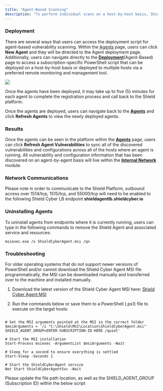 ```yaml
---
title: "Agent-Based Scanning"
description: "To perform individual scans on a host-by-host basis, Shield allows users to download and install agents across assets to assess the risks and vulnerabilities on each of those assets.  In order to install the agent on each machine, Shield provides a simple PowerShell script execute on each host (or across multiple hosts with a remote monitoring and management tool)."
---
```


### Deployment

There are several ways that users can access the deployment script for agent-based vulnerability scanning.  Within the [Agents](https://platform.shieldcyber.io/agents) page, users can click **New Agent** and they will be directed to the Agent deployment page.  Additionally, users can navigate directly to the [**Deployment**](https://platform.shieldcyber.io/deployment/internal-network)(Agent-Based) page to access a subscription-specific PowerShell script that can be deployed on a host-by-host basis or deployed to multiple hosts via a preferred remote monitoring and management tool.

<Frame type="glass">
  <img src="/images/agent-deploy.png" />
</Frame>

<Info>Once the agents have been deployed, it may take up to five (5) minutes for each agent to complete the registration process and call back to the Shield platform.</Info>

Once the agents are deployed, users can navigate back to the [**Agents**](https://platform.shieldcyber.io/agents) and click **Refresh Agents** to view the newly deployed agents.

### Results

Once the agents can be seen in the platform within the [**Agents**](https://platform.shieldcyber.io/agents) page, users can click **Refresh Agent Vulnerabilities** to sync all of the discovered vulnerabilities and configurations across all of the hosts where an agent is running.  All vulnerability and configuration information that has been discovered on an agent-by-agent basis will live within the [**Internal Network**](https://platform.shieldcyber.io/inetwork/overview) module.


### Network Communications


<Warning>Please note in order to communicate to the Shield Platform, outbound access over 1514/tcp, 1515/tcp, and 55000/tcp will need to be enabled to the following Shield Cyber LB endpoint **shieldagentlb.shieldcyber.io**</Warning>

### Uninstalling Agents

To uninstall agents from endpoints where it is currently running, users can type in the following commands to remove the Shield Agent and associated service and resources:

`msiexec.exe /x ShieldCyberAgent.msi /qn`

### Troubleshooting

For older operating systems that do not support newer versions of PowerShell and/or cannot download the Shield Cyber Agent MSI file programmatically, the MSI can be downloaded manually and transferred over to the machine and installed manually.

1. Download the latest version of the Shield Cyber Agent MSI here: [Shield Cyber Agent MSI](https://shieldcyberstoregen.blob.core.windows.net/installers/ShieldCyberAgent.msi)

2. Run the commands below or save them to a PowerShell (.ps1) file to execute on the target hosts: 

```

# Set the MSI arguments pointed at the MSI in the correct folder
$msiArguments = '/i "C:\Shield\MSI\Location\ShieldCyberAgent.msi" SHIELD_AGENT_GROUP=ENTER-SUBSCRIPTION-ID-HERE /quiet'

# Start the MSI installation
Start-Process msiexec -ArgumentList $msiArguments -Wait

# Sleep for a second to ensure everything is settled
Start-Sleep -Seconds 1

# Start the ShieldCyberAgent service
Net Start ShieldCyberAgentSvc -Wait

```

<Note> Please update the file path location, as well as the SHIELD_AGENT_GROUP (Subscription ID) within the below script</Note>